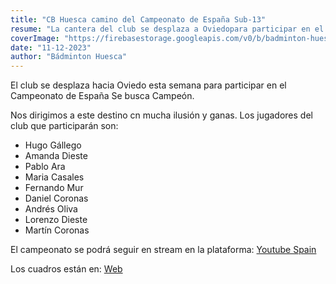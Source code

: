 ```yaml
---
title: "CB Huesca camino del Campeonato de España Sub-13"
resume: "La cantera del club se desplaza a Oviedopara participar en el Campeonato de España Se Busca Campeón"
coverImage: "https://firebasestorage.googleapis.com/v0/b/badminton-huesca.appspot.com/o/posts%2F20231211-campeonatoEspan%CC%83aSub13%20(1).webp?alt=media&token=cc342c92-689c-4342-8aba-edd349735179"
date: "11-12-2023"
author: "Bádminton Huesca"
---
```


El club se desplaza hacia Oviedo esta semana para participar en el Campeonato de España Se busca Campeón.

Nos dirigimos a este destino cn mucha ilusión y ganas. Los jugadores del club que participarán son:

- Hugo Gállego
- Amanda Dieste
- Pablo Ara
- Maria Casales
- Fernando Mur
- Daniel Coronas
- Andrés Oliva
- Lorenzo Dieste
- Martín Coronas

El campeonato se podrá seguir en stream en la plataforma: [Youtube Spain](https://www.youtube.com/@BADMINTONSPAIN)

Los cuadros están en: [Web](https://www.badminton.es/sport/tournament?id=8552C1FD-5C81-4C87-9260-75B266B0EA44)
